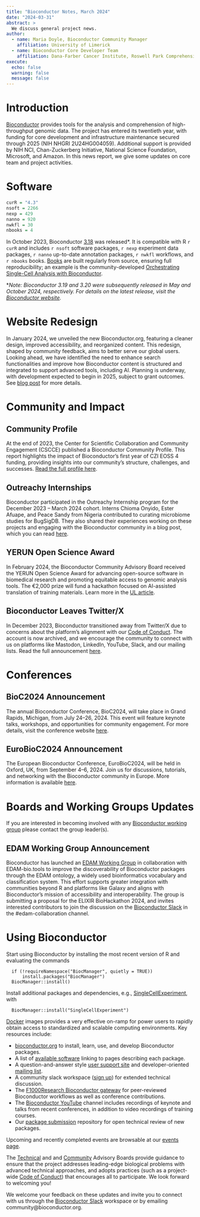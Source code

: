 ```yaml
---
title: "Bioconductor Notes, March 2024"
date: "2024-03-31"
abstract: >
  We discuss general project news.
author:
  - name: Maria Doyle, Bioconductor Community Manager
    affiliation: University of Limerick
  - name: Bioconductor Core Developer Team
    affiliation: Dana-Farber Cancer Institute, Roswell Park Comprehensive Cancer Center, City University of New York, Fred Hutchinson Cancer Research Center, Mass General Brigham
execute: 
  echo: false
  warning: false
  message: false
---
```



# Introduction 

[Bioconductor](https://bioconductor.org) provides
tools for the analysis and comprehension of high-throughput genomic
data.  The project has entered its twentieth year, with funding
for core development and infrastructure maintenance secured
through 2025 (NIH NHGRI 2U24HG004059).  Additional support is provided
by NIH NCI, Chan-Zuckerberg Initiative, National Science Foundation,
Microsoft, and Amazon. In this news report, we give some updates on 
core team and project activities.
 
# Software

```r
curR = "4.3"
nsoft = 2266
nexp = 429
nanno = 920
nwkfl = 30
nbooks = 4
```

In October 2023, Bioconductor [3.18](https://bioconductor.org/news/bioc_3_18_release/) was released*. It is compatible with R `r curR` and includes `r nsoft` software packages, `r nexp` experiment data packages, `r nanno` up-to-date annotation packages, `r nwkfl` workflows, and `r nbooks` books. [Books](https://bioconductor.org/books/release/) are built regularly from source, ensuring full reproducibility; an example is the community-developed [Orchestrating Single-Cell Analysis with Bioconductor](https://bioconductor.org/books/release/OSCA/).

\**Note: Bioconductor 3.19 and 3.20 were subsequently released in May and October 2024, respectively. For details on the latest release, visit the [Bioconductor website](https://bioconductor.org/news/).*

# Website Redesign

In January 2024, we unveiled the new Bioconductor.org, featuring a cleaner design, improved accessibility, and reorganized content. This redesign, shaped by community feedback, aims to better serve our global users. Looking ahead, we have identified the need to enhance search functionalities and improve how Bioconductor content is structured and integrated to support advanced tools, including AI. Planning is underway, with development expected to begin in 2025, subject to grant outcomes. See [blog post]( https://blog.bioconductor.org/posts/2024-02-01-website-update/) for more details.

# Community and Impact

## Community Profile

At the end of 2023, the Center for Scientific Collaboration and Community Engagement (CSCCE) published a Bioconductor Community Profile. This report highlights the impact of Bioconductor's first year of CZI EOSS 4 funding, providing insights into our community's structure, challenges, and successes. [Read the full profile here](https://zenodo.org/records/8400205).

## Outreachy Internships

Bioconductor participated in the Outreachy Internship program for the December 2023 – March 2024 cohort. Interns Chioma Onyido, Ester Afuape, and Peace Sandy from Nigeria contributed to curating microbiome studies for BugSigDB. They also shared their experiences working on these projects and engaging with the Bioconductor community in a blog post, which you can read [here](https://blog.bioconductor.org/posts/2024-01-31-OutreachyInternshipJourney/).

## YERUN Open Science Award

In February 2024, the Bioconductor Community Advisory Board received the YERUN Open Science Award for advancing open-source software in biomedical research and promoting equitable access to genomic analysis tools. The €2,000 prize will fund a hackathon focused on AI-assisted translation of training materials. Learn more in the [UL article](https://www.ul.ie/research/news/university-of-limerick-researchers-win-european-award-for-commitment-to-open-science).

## Bioconductor Leaves Twitter/X

In December 2023, Bioconductor transitioned away from Twitter/X due to concerns about the platform's alignment with our [Code of Conduct](https://bioconductor.org/about/code-of-conduct/). The account is now archived, and we encourage the community to connect with us on platforms like Mastodon, LinkedIn, YouTube, Slack, and our mailing lists. Read the full announcement [here](https://blog.bioconductor.org/posts/2023-11-17-twitter-exit/).


# Conferences

## BioC2024 Announcement

The annual Bioconductor Conference, BioC2024, will take place in Grand Rapids, Michigan, from July 24–26, 2024. This event will feature keynote talks, workshops, and opportunities for community engagement. For more details, visit the conference website [here](https://www.bioc2024.bioconductor.org/).

## EuroBioC2024 Announcement

The European Bioconductor Conference, EuroBioC2024, will be held in Oxford, UK, from September 4–6, 2024. Join us for discussions, tutorials, and networking with the Bioconductor community in Europe. More information is available [here](https://eurobioc2024.bioconductor.org/).


# Boards and Working Groups Updates

If you are interested in becoming involved with any [Bioconductor working group](https://workinggroups.bioconductor.org/currently-active-working-groups-committees.html) please contact the group leader(s).

## EDAM Working Group Announcement

Bioconductor has launched an [EDAM Working Group](https://workinggroups.bioconductor.org/currently-active-working-groups-committees.html#edam-collaboration) in collaboration with EDAM-bio.tools to improve the discoverability of Bioconductor packages through the EDAM ontology, a widely used bioinformatics vocabulary and classification system. This effort supports greater integration with communities beyond R and platforms like Galaxy and aligns with Bioconductor's mission of accessibility and interoperability. The group is submitting a proposal for the ELIXIR BioHackathon 2024, and invites interested contributors to join the discussion on the [Bioconductor Slack](https://slack.bioconductor.org) in the #edam-collaboration channel.


# Using Bioconductor

Start using
Bioconductor by installing the most recent version of R and evaluating
the commands
```
  if (!requireNamespace("BiocManager", quietly = TRUE))
      install.packages("BiocManager")
  BiocManager::install()
```

Install additional packages and dependencies,
e.g., [SingleCellExperiment](https://bioconductor.org/packages/SingleCellExperiment), with
```
  BiocManager::install("SingleCellExperiment")
```
[Docker](https://bioconductor.org/help/docker/)
images provides a very effective on-ramp for power users to rapidly
obtain access to standardized and scalable computing environments.
Key resources include:


- [bioconductor.org](https://bioconductor.org) to install,
  learn, use, and develop Bioconductor packages.
- A list of [available software](https://bioconductor.org/packages)
  linking to pages describing each package.
- A question-and-answer style
  [user support site](https://support.bioconductor.org) and
  developer-oriented [mailing list](https://stat.ethz.ch/mailman/listinfo/bioc-devel).
- A community slack workspace ([sign up](https://slack.bioconductor.org))
   for extended technical discussion.
- The [F1000Research Bioconductor gateway](https://f1000research.com/gateways/bioconductor)
for peer-reviewed Bioconductor workflows as well as conference contributions.
- The [Bioconductor YouTube](https://www.youtube.com/user/bioconductor)
     channel includes recordings of keynote and talks from recent 
     conferences, in addition to 
     video recordings of training courses. 
- Our [package submission](https://github.com/Bioconductor/Contributions)
  repository for open technical review of new packages.

Upcoming and recently completed events are browsable at our
[events page](https://bioconductor.org/help/events/).

The [Technical](https://bioconductor.org/about/technical-advisory-board/)
and and [Community](https://bioconductor.org/about/community-advisory-board/)
Advisory Boards provide guidance to ensure that the project addresses
leading-edge biological problems with advanced technical approaches,
and adopts practices (such as a
project-wide [Code of Conduct](https://bioconductor.org/about/code-of-conduct/))
that encourages all to participate. We look forward to
welcoming you!

We welcome your feedback on these updates and invite you to connect with us through the [Bioconductor Slack](https://slack.bioconductor.org) workspace or by emailing community@bioconductor.org.
